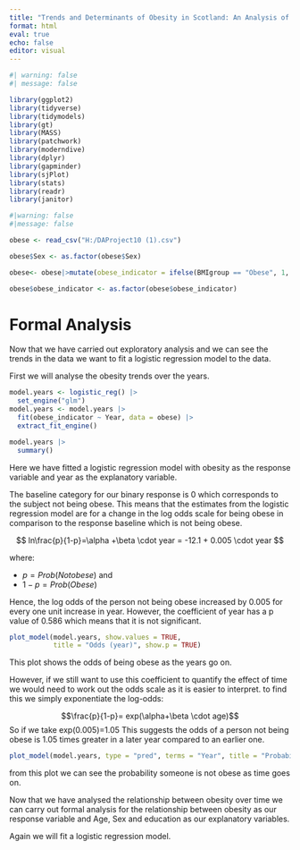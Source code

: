---
title: "Trends and Determinants of Obesity in Scotland: An Analysis of the 2008-2012 Scottish Health Surveys"
format: html
eval: true
echo: false
editor: visual
---

```{r}
#| warning: false
#| message: false

library(ggplot2)
library(tidyverse)
library(tidymodels)
library(gt)
library(MASS)
library(patchwork)
library(moderndive)
library(dplyr)
library(gapminder)
library(sjPlot)
library(stats)
library(readr)
library(janitor)

```

```{r}
#|warning: false
#|message: false

obese <- read_csv("H:/DAProject10 (1).csv")

obese$Sex <- as.factor(obese$Sex)

obese<- obese|>mutate(obese_indicator = ifelse(BMIgroup == "Obese", 1, 0))

obese$obese_indicator <- as.factor(obese$obese_indicator)

```

# Formal Analysis {#sec-FA}

Now that we have carried out exploratory analysis and we can see the trends in the data we want to fit a logistic regression model to the data.

First we will analyse the obesity trends over the years.

```{r}
model.years <- logistic_reg() |> 
  set_engine("glm")
model.years <- model.years |> 
  fit(obese_indicator ~ Year, data = obese) |>
  extract_fit_engine()

model.years |>
  summary()
```


Here we have fitted a logistic regression model with obesity as the response variable and year as the explanatory variable.

The baseline category for our binary response is 0 which corresponds to the subject not being obese. This means that the estimates from the logistic regression model are for a change in the log odds scale for being obese in comparison to the response baseline which is not being obese.


$$ ln\frac{p}{1-p}=\alpha +\beta \cdot year = -12.1 + 0.005 \cdot year $$ 

where:

- $p=Prob(Not obese)$ and
- $1-p = Prob(Obese)$

Hence, the log odds of the person not being obese increased by 0.005 for every one unit increase in year. However, the coefficient of year has a p value of 0.586 which means that it is not significant.


```{r}

plot_model(model.years, show.values = TRUE,
           title = "Odds (year)", show.p = TRUE)
```

This plot shows the odds of being obese as the years go on.

However, if we still want to use this coefficient to quantify the effect of time we would need to work out the odds scale as it is easier to interpret. to find this we simply exponentiate the log-odds:

$$\frac{p}{1-p}= exp(\alpha+\beta \cdot age)$$
So if we take exp(0.005)=1.05 This suggests the odds of a person not being obese is 1.05 times greater in a later year compared to an earlier one.



```{r}
plot_model(model.years, type = "pred", terms = "Year", title = "Probability of obesity over time", axis.title = c("year", "Probability of being obese"))
```

from this plot we can see the probability someone is not obese as time goes on.

Now that we have analysed the relationship between obesity over time we can carry out formal analysis for the relationship between obesity as our response variable and Age, Sex and education as our explanatory variables.

Again we will fit a logistic regression model.


